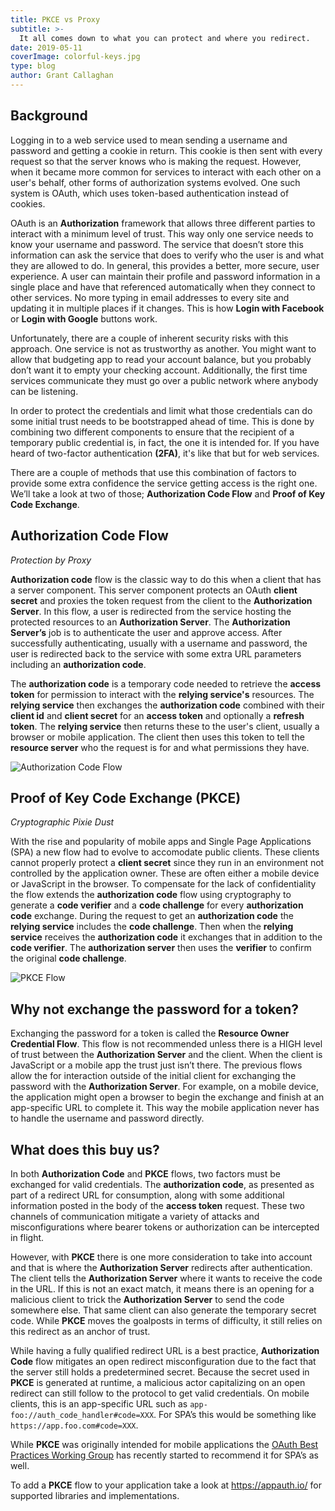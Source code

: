 ```yaml
---
title: PKCE vs Proxy
subtitle: >-
  It all comes down to what you can protect and where you redirect.
date: 2019-05-11
coverImage: colorful-keys.jpg
type: blog
author: Grant Callaghan
---
```


## Background

Logging in to a web service used to mean sending a username and password and
getting a cookie in return. This cookie is then sent with every request so that
the server knows who is making the request. However, when it became more common
for services to interact with each other on a user's behalf, other forms of
authorization systems evolved. One such system is OAuth, which uses
token-based authentication instead of cookies.

OAuth is an __Authorization__ framework that allows three different parties to
interact with a minimum level of trust. This way only one service needs to know
your username and password. The service that doesn’t store this information
can ask the service that does to verify who the user is and what they are allowed
to do. In general, this provides a better, more secure, user experience.
A user can maintain their profile and password information in a single place
and have that referenced automatically when they connect to other services. No
more typing in email addresses to every site and updating it in multiple places
if it changes. This is how __Login with Facebook__ or __Login with Google__
buttons work.

Unfortunately, there are a couple of inherent security risks with this approach.
One service is not as trustworthy as another. You might want to allow that
budgeting app to read your account balance, but you probably don’t want it to
empty your checking account. Additionally, the first time services
communicate they must go over a public network where anybody can be listening.

In order to protect the credentials and limit what those credentials can do
some initial trust needs to be bootstrapped ahead of time. This
is done by combining two different components to ensure that the
recipient of a temporary public credential is, in fact, the one it is intended
for. If you have heard of two-factor authentication __(2FA)__, it's like that but
for web services.

There are a couple of methods that use this combination of factors to provide
some extra confidence the service getting access is the right one. We’ll take a
look at two of those; __Authorization Code Flow__ and
__Proof of Key Code Exchange__.

## Authorization Code Flow

_Protection by Proxy_

__Authorization code__ flow is the classic way to do this when a client that has a
server component. This server component protects an OAuth __client secret__ and
proxies the token request from the client to the __Authorization Server__. In this
flow, a user is redirected from the service hosting the protected resources to
an __Authorization Server__. The __Authorization Server’s__ job is to authenticate the
user and approve access. After successfully authenticating, usually with a
username and password, the user is redirected back to the service with some
extra URL parameters including an __authorization code__.

The __authorization code__ is a temporary code needed to retrieve the __access token__
for permission to interact with the __relying service's__ resources. The __relying
service__ then exchanges the __authorization code__ combined with their __client id__ and
__client secret__ for an __access token__ and optionally a __refresh token__. The __relying
service__ then returns these to the user's client, usually a browser or mobile
application. The client then uses this token to tell the __resource server__ who
the request is for and what permissions they have.

![Authorization Code Flow](../../images/posts/auth-code-flow.png)

## Proof of Key Code Exchange (PKCE)
_Cryptographic Pixie Dust_

With the rise and popularity of mobile apps and Single Page Applications (SPA) a new
flow had to evolve to accomodate public clients. These clients cannot properly
protect a __client secret__ since they run in an environment not controlled by the
application owner. These are often either a mobile device or JavaScript in the browser. To
compensate for the lack of confidentiality the flow extends the __authorization
code__ flow using cryptography to generate a __code verifier__ and a __code challenge__
for every __authorization code__ exchange.  During the request to get an
__authorization code__ the __relying service__ includes the __code challenge__. Then when
the __relying service__ receives the __authorization code__ it exchanges that in
addition to the __code verifier__. The __authorization server__ then uses the __verifier__
to confirm the original __code challenge__.

![PKCE Flow](../../images/posts/pkce-flow.png)


## Why not exchange the password for a token?

Exchanging the password for a token is called the __Resource Owner Credential
Flow__. This flow is not recommended unless there is a HIGH level of trust between
the __Authorization Server__ and the client. When the client is JavaScript or a
mobile app the trust just isn’t there. The previous flows allow the for
interaction outside of the initial client for exchanging the password with the
__Authorization Server__. For example, on a mobile device, the application might
open a browser to begin the exchange and finish at an app-specific URL to
complete it. This way the mobile application never has to handle the username
and password directly.

## What does this buy us?

In both __Authorization Code__ and __PKCE__ flows, two factors must be exchanged for valid
credentials. The __authorization code__, as presented as part of a redirect URL for
consumption, along with some additional information posted in the body of the
__access token__ request. These two channels of communication mitigate a variety of
attacks and misconfigurations where bearer tokens or authorization can be
intercepted in flight.

However, with __PKCE__ there is one more consideration to take into account and that
is where the __Authorization Server__ redirects after authentication. The client
tells the __Authorization Server__ where it wants to receive the code in the URL. If
this is not an exact match, it means there is an opening for a malicious client
to trick the __Authorization Server__ to send the code somewhere else. That same
client can also generate the temporary secret code.  While __PKCE__ moves the
goalposts in terms of difficulty, it still relies on this redirect as an anchor
of trust.

While having a fully qualified redirect URL is a best practice,
__Authorization Code__ flow mitigates an open redirect misconfiguration due to the
fact that the server still holds a predetermined secret. Because the secret used
in __PKCE__ is generated at runtime, a malicious actor capitalizing on an open
redirect can still follow to the protocol to get valid credentials. On mobile
clients, this is an app-specific URL such as
`app-foo://auth_code_handler#code=XXX`. For SPA’s this would be something like
`https://app.foo.com#code=XXX`.

While __PKCE__ was originally intended for mobile applications the [OAuth Best
Practices Working Group](https://tools.ietf.org/html/draft-ietf-oauth-security-topics-11#section-2.1.1)
has recently started to recommend it for SPA’s as well.

To add a __PKCE__ flow to your application take a look at https://appauth.io/ for
supported libraries and implementations.
